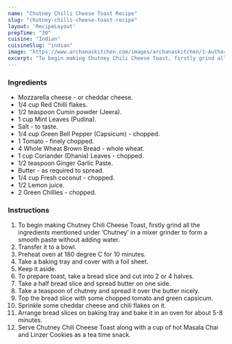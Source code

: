 ---
name: "Chutney Chilli Cheese Toast Recipe"
slug: "chutney-chilli-cheese-toast-recipe"
layout: 'RecipeLayout'
prepTime: "30"
cuisine: "Indian"
cuisineSlug: "indian"
image: "https://www.archanaskitchen.com/images/archanaskitchen/1-Author/Preeti_Tamilarasan/Chutney_Chili_Cheese_Toast_Recipe.jpg"
excerpt: "To begin making Chutney Chili Cheese Toast, firstly grind all the ingredients mentioned under ‘Chutney’ in a mixer grinder to form a smooth paste without adding water"
---

### Ingredients

- Mozzarella cheese - or cheddar cheese.
- 1/4 cup Red Chilli flakes.
- 1/2 teaspoon Cumin powder (Jeera).
- 1 cup Mint Leaves (Pudina).
- Salt - to taste.
- 1/4 cup Green Bell Pepper (Capsicum) - chopped.
- 1 Tomato - finely chopped.
- 4 Whole Wheat Brown Bread - whole wheat.
- 1 cup Coriander (Dhania) Leaves - chopped.
- 1/2 teaspoon Ginger Garlic Paste.
- Butter - as required to spread.
- 1/4 cup Fresh coconut - chopped.
- 1/2 Lemon juice.
- 2 Green Chillies - chopped.

### Instructions

1. To begin making Chutney Chili Cheese Toast, firstly grind all the ingredients mentioned under ‘Chutney’ in a mixer grinder to form a smooth paste without adding water.
1. Transfer it to a bowl.
1. Preheat oven at 180 degree C for 10 minutes.
1. Take a baking tray and cover with a foil sheet.
1. Keep it aside.
1. To prepare toast, take a bread slice and cut into 2 or 4 halves.
1. Take a half bread slice and spread butter on one side.
1. Take a teaspoon of chutney and spread it over the butter nicely.
1. Top the bread slice with some chopped tomato and green capsicum.
1. Sprinkle some cheddar cheese and chili flakes on it.
1. Arrange bread slices on baking tray and bake it in an oven for about 5-8 minutes.
1. Serve Chutney Chili Cheese Toast along with a cup of hot Masala Chai and Linzer Cookies as a tea time snack.
